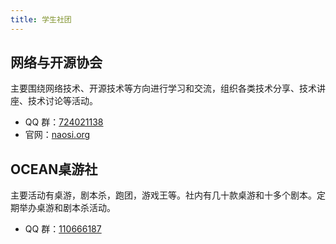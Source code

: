 ```yaml
---
title: 学生社团
---
```


## 网络与开源协会

主要围绕网络技术、开源技术等方向进行学习和交流，组织各类技术分享、技术讲座、技术讨论等活动。

- QQ 群：[724021138](https://qm.qq.com/q/AxAh9JeZs4)
- 官网：[naosi.org](https://naosi.org)


## OCEAN桌游社

主要活动有桌游，剧本杀，跑团，游戏王等。社内有几十款桌游和十多个剧本。定期举办桌游和剧本杀活动。


- QQ 群：[110666187](https://qun.qq.com/universal-share/share?ac=1&authKey=tA6gTmiVzDWR%2Fb2LFkaLVIcpmIXe%2BpaFaOwwZC7oYCqjOspJA4upLL1QJO6P0SCm&busi_data=eyJncm91cENvZGUiOiIxMTA2NjYxODciLCJ0b2tlbiI6IlRyMU5wZjVqb0xPREV3WmJ4bGxnYUdIa1BpMTcrZXhKbjYxQldBRlNzeks0YUJjQXh5VEdveXpMOE1lS2NEaloiLCJ1aW4iOiIyMzgxMjgyNTk2In0%3D&data=2eSQVbIs8aGF6wvh-gO53CLHiG3fJBn2cTI2gwbJ3D0aTaS00nyZGrgR4pjgPuQlJmufagHO-2oijilsM2P2_w&svctype=4&tempid=h5_group_info)
